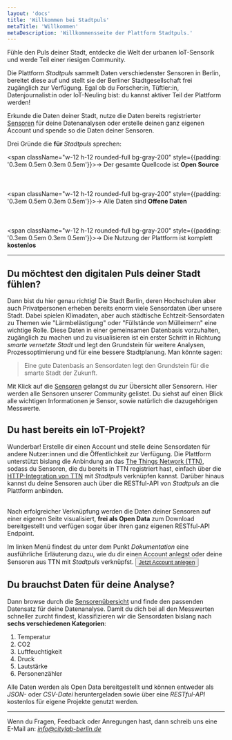 ```yaml
---
layout: 'docs'
title: 'Willkommen bei Stadtpuls'
metaTitle: 'Willkommen'
metaDescription: 'Willkommensseite der Plattform Stadtpuls.'
---
```



<p className="lead">
  Fühle den Puls deiner Stadt, entdecke die Welt der urbanen IoT-Sensorik und werde Teil einer riesigen Community.
</p>

Die Plattform *Stadtpuls* sammelt Daten verschiedenster Sensoren in Berlin, bereitet diese auf und stellt sie der Berliner Stadtgesellschaft frei zugänglich zur Verfügung.
Egal ob du Forscher:in, Tüftler:in, Datenjournalist:in oder IoT-Neuling bist: du kannst aktiver Teil der Plattform werden!

Erkunde die Daten deiner Stadt, nutze die Daten bereits registrierter <a href='/sensors'>Sensoren</a> für deine Datenanalysen oder erstelle deinen ganz eigenen Account und spende so die Daten deiner Sensoren.

Drei Gründe die <strong>für</strong> *Stadtpuls* sprechen:

<span className="w-12 h-12 rounded-full bg-gray-200" style={{padding: '0.3em 0.5em 0.3em 0.5em'}}>→</span> Der gesamte Quellcode ist <strong>Open Source</strong>
<br></br>
<br></br>
<span className="w-12 h-12 rounded-full bg-gray-200" style={{padding: '0.3em 0.5em 0.3em 0.5em'}}>→</span> Alle Daten sind <strong>Offene Daten</strong>
<br></br>
<br></br>
<span className="w-12 h-12 rounded-full bg-gray-200" style={{padding: '0.3em 0.5em 0.3em 0.5em'}}>→</span> Die Nutzung der Plattform ist komplett <strong>kostenlos</strong>

---

## Du möchtest den digitalen Puls deiner Stadt fühlen?
Dann bist du hier genau richtig! Die Stadt Berlin, deren Hochschulen aber auch Privatpersonen erheben bereits enorm viele Sensordaten über unsere Stadt. Dabei spielen Klimadaten, aber auch städtische Echtzeit-Sensordaten zu Themen wie "Lärmbelästigung" oder "Füllstände von Mülleimern" eine wichtige Rolle.
Diese Daten in einer gemeinsamen Datenbasis vorzuhalten, zugänglich zu machen und zu visualisieren ist ein erster Schritt in Richtung *smarte vernetzte Stadt* und legt den Grundstein für weitere Analysen, Prozessoptimierung und für eine bessere Stadtplanung.
Man könnte sagen:
<blockquote>
  <p>Eine gute Datenbasis an Sensordaten legt den Grundstein für die smarte Stadt der Zukunft.</p>
</blockquote>

Mit Klick auf die <a href='/sensors'>Sensoren</a> gelangst du zur Übersicht aller Sensorern. Hier werden alle Sensoren unserer Community gelistet.
Du siehst auf einen Blick alle wichtigen Informationen je Sensor, sowie natürlich die dazugehörigen Messwerte.

## Du hast bereits ein IoT-Projekt?
Wunderbar! Erstelle dir einen Account und stelle deine Sensordaten für andere Nutzer:innen und die Öffentlichkeit zur Verfügung. Die Plattform unterstützt bislang die Anbindung an das <a href="https://www.thethingsnetwork.org/" target="_blank">The Things Network (TTN)</a>, sodass du Sensoren, die du bereits in TTN registriert hast, einfach über die <a href="https://www.thethingsnetwork.org/docs/applications/http/" target="_blank">HTTP-Integration von TTN</a> mit *Stadtpuls* verknüpfen kannst. Darüber hinaus kannst du deine Sensoren auch über die RESTful-API von *Stadtpuls* an die Plattform anbinden.

<br/>
Nach erfolgreicher Verknüpfung werden die Daten deiner Sensoren auf einer eigenen Seite visualisiert, <strong>frei als Open Data</strong> zum Download bereitgestellt und verfügen sogar über ihren ganz eigenen RESTful-API Endpoint.

Im linken Menü findest du unter dem Punkt *Dokumentation* eine ausführliche Erläuterung dazu, wie du dir einen Account anlegst oder deine Sensoren aus TTN mit *Stadtpuls* verknüpfst.
<Button><a href='/signup'>Jetzt Account anlegen</a></Button>


## Du brauchst Daten für deine Analyse?

Dann browse durch die <a href='/sensors'>Sensorenübersicht</a> und finde den passenden Datensatz für deine Datenanalyse.
Damit du dich bei all den Messwerten schneller zurcht findest, klassifizieren wir die Sensordaten bislang nach <strong>sechs verschiedenen Kategorien</strong>:
1. Temperatur
2. CO2
3. Luftfeuchtigkeit
4. Druck
5. Lautstärke
6. Personenzähler

Alle Daten werden als Open Data bereitgestellt und können entweder als *JSON-* oder *CSV-Datei* heruntergeladen sowie über eine *RESTful-API* kostenlos für eigene Projekte genutzt werden. 

---

Wenn du Fragen, Feedback oder Anregungen hast, dann schreib uns eine E-Mail an: *info@citylab-berlin.de*

